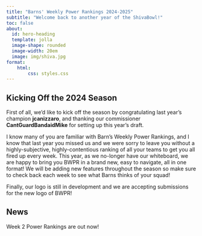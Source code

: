 ```yaml
---
title: "Barns' Weekly Power Rankings 2024-2025"
subtitle: "Welcome back to another year of the ShivaBowl!"
toc: false
about:
  id: hero-heading
  template: jolla
  image-shape: rounded
  image-width: 20em
  image: img/shiva.jpg
format:
    html:
        css: styles.css
---
```

<h2 class="subtitle">Kicking Off the 2024 Season</h2>

First of all, we'd like to kick off the season by congratulating last year's champion **jcanizzaro**, and thanking our commissioner **CantGuardBandaidMike** for setting up this year's draft.

I know many of you are familiar with Barn's Weekly Power Rankings, and I know that last year you missed us and we were sorry to leave you without a highly-subjective, highly-contentious ranking of all your teams to get you all fired up every week. This year, as we no-longer have our whiteboard, we are happy to bring you BWPR in a brand new, easy to navigate, all in one format! We will be adding new features throughout the season so make sure to check back each week to see what Barns thinks of your squad!


Finally, our logo is still in development and we are accepting submissions for the new logo of BWPR!

<h2 class="subtitle">News</h2>

Week 2 Power Rankings are out now!